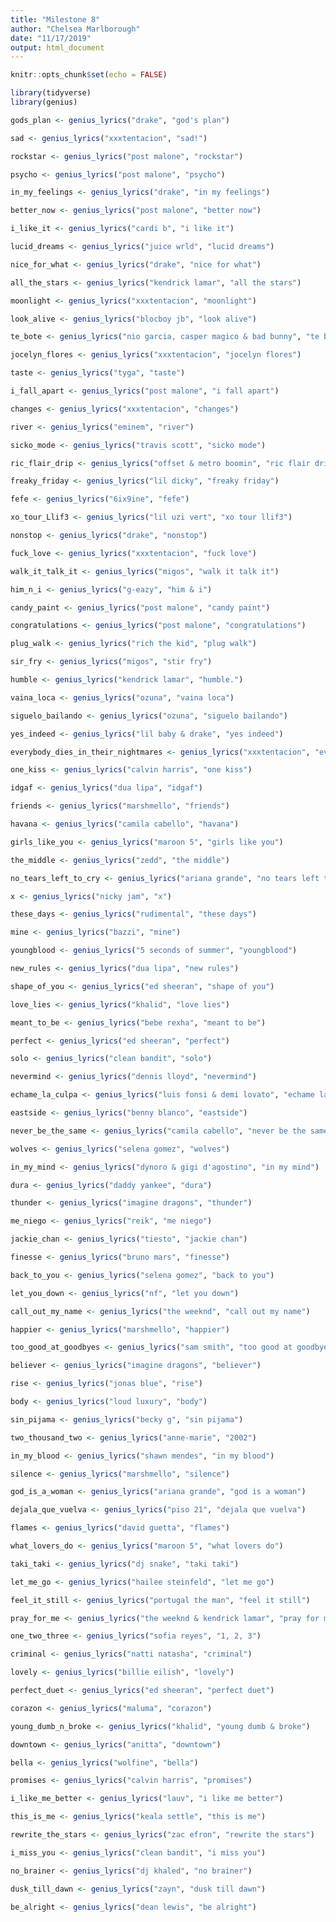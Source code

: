 ```yaml
---
title: "Milestone 8"
author: "Chelsea Marlborough"
date: "11/17/2019"
output: html_document
---
```


```r
knitr::opts_chunk$set(echo = FALSE)

library(tidyverse)
library(genius)


```


```r

gods_plan <- genius_lyrics("drake", "god's plan")

sad <- genius_lyrics("xxxtentacion", "sad!")

rockstar <- genius_lyrics("post malone", "rockstar")

psycho <- genius_lyrics("post malone", "psycho")

in_my_feelings <- genius_lyrics("drake", "in my feelings")

better_now <- genius_lyrics("post malone", "better now")

i_like_it <- genius_lyrics("cardi b", "i like it")

lucid_dreams <- genius_lyrics("juice wrld", "lucid dreams")

nice_for_what <- genius_lyrics("drake", "nice for what")

all_the_stars <- genius_lyrics("kendrick lamar", "all the stars")

moonlight <- genius_lyrics("xxxtentacion", "moonlight")

look_alive <- genius_lyrics("blocboy jb", "look alive")

te_bote <- genius_lyrics("nio garcia, casper magico & bad bunny", "te bote (remix)")

jocelyn_flores <- genius_lyrics("xxxtentacion", "jocelyn flores")

taste <- genius_lyrics("tyga", "taste")

i_fall_apart <- genius_lyrics("post malone", "i fall apart")

changes <- genius_lyrics("xxxtentacion", "changes")

river <- genius_lyrics("eminem", "river")

sicko_mode <- genius_lyrics("travis scott", "sicko mode")

ric_flair_drip <- genius_lyrics("offset & metro boomin", "ric flair drip")

freaky_friday <- genius_lyrics("lil dicky", "freaky friday")

fefe <- genius_lyrics("6ix9ine", "fefe")

xo_tour_Llif3 <- genius_lyrics("lil uzi vert", "xo tour llif3")

nonstop <- genius_lyrics("drake", "nonstop")

fuck_love <- genius_lyrics("xxxtentacion", "fuck love")

walk_it_talk_it <- genius_lyrics("migos", "walk it talk it")

him_n_i <- genius_lyrics("g-eazy", "him & i")

candy_paint <- genius_lyrics("post malone", "candy paint")

congratulations <- genius_lyrics("post malone", "congratulations")

plug_walk <- genius_lyrics("rich the kid", "plug walk")

sir_fry <- genius_lyrics("migos", "stir fry")

humble <- genius_lyrics("kendrick lamar", "humble.")

vaina_loca <- genius_lyrics("ozuna", "vaina loca")

siguelo_bailando <- genius_lyrics("ozuna", "siguelo bailando")

yes_indeed <- genius_lyrics("lil baby & drake", "yes indeed")

everybody_dies_in_their_nightmares <- genius_lyrics("xxxtentacion", "everybody dies in their nightmares")

one_kiss <- genius_lyrics("calvin harris", "one kiss")

idgaf <- genius_lyrics("dua lipa", "idgaf")

friends <- genius_lyrics("marshmello", "friends")

havana <- genius_lyrics("camila cabello", "havana")

girls_like_you <- genius_lyrics("maroon 5", "girls like you")

the_middle <- genius_lyrics("zedd", "the middle")

no_tears_left_to_cry <- genius_lyrics("ariana grande", "no tears left to cry")

x <- genius_lyrics("nicky jam", "x")

these_days <- genius_lyrics("rudimental", "these days")

mine <- genius_lyrics("bazzi", "mine")

youngblood <- genius_lyrics("5 seconds of summer", "youngblood")

new_rules <- genius_lyrics("dua lipa", "new rules")

shape_of_you <- genius_lyrics("ed sheeran", "shape of you")

love_lies <- genius_lyrics("khalid", "love lies")

meant_to_be <- genius_lyrics("bebe rexha", "meant to be")

perfect <- genius_lyrics("ed sheeran", "perfect")

solo <- genius_lyrics("clean bandit", "solo")

nevermind <- genius_lyrics("dennis lloyd", "nevermind")

echame_la_culpa <- genius_lyrics("luis fonsi & demi lovato", "echame la culpa")

eastside <- genius_lyrics("benny blanco", "eastside")

never_be_the_same <- genius_lyrics("camila cabello", "never be the same")

wolves <- genius_lyrics("selena gomez", "wolves")

in_my_mind <- genius_lyrics("dynoro & gigi d'agostino", "in my mind")

dura <- genius_lyrics("daddy yankee", "dura")

thunder <- genius_lyrics("imagine dragons", "thunder")

me_niego <- genius_lyrics("reik", "me niego")

jackie_chan <- genius_lyrics("tiesto", "jackie chan")

finesse <- genius_lyrics("bruno mars", "finesse")

back_to_you <- genius_lyrics("selena gomez", "back to you")

let_you_down <- genius_lyrics("nf", "let you down")

call_out_my_name <- genius_lyrics("the weeknd", "call out my name")

happier <- genius_lyrics("marshmello", "happier")

too_good_at_goodbyes <- genius_lyrics("sam smith", "too good at goodbyes")

believer <- genius_lyrics("imagine dragons", "believer")

rise <- genius_lyrics("jonas blue", "rise")

body <- genius_lyrics("loud luxury", "body")

sin_pijama <- genius_lyrics("becky g", "sin pijama")

two_thousand_two <- genius_lyrics("anne-marie", "2002")

in_my_blood <- genius_lyrics("shawn mendes", "in my blood")

silence <- genius_lyrics("marshmello", "silence")

god_is_a_woman <- genius_lyrics("ariana grande", "god is a woman")

dejala_que_vuelva <- genius_lyrics("piso 21", "dejala que vuelva")

flames <- genius_lyrics("david guetta", "flames")

what_lovers_do <- genius_lyrics("maroon 5", "what lovers do")

taki_taki <- genius_lyrics("dj snake", "taki taki")

let_me_go <- genius_lyrics("hailee steinfeld", "let me go")

feel_it_still <- genius_lyrics("portugal the man", "feel it still")

pray_for_me <- genius_lyrics("the weeknd & kendrick lamar", "pray for me")

one_two_three <- genius_lyrics("sofia reyes", "1, 2, 3")

criminal <- genius_lyrics("natti natasha", "criminal")

lovely <- genius_lyrics("billie eilish", "lovely")

perfect_duet <- genius_lyrics("ed sheeran", "perfect duet")

corazon <- genius_lyrics("maluma", "corazon")

young_dumb_n_broke <- genius_lyrics("khalid", "young dumb & broke")

downtown <- genius_lyrics("anitta", "downtown")

bella <- genius_lyrics("wolfine", "bella")

promises <- genius_lyrics("calvin harris", "promises")

i_like_me_better <- genius_lyrics("lauv", "i like me better")

this_is_me <- genius_lyrics("keala settle", "this is me")

rewrite_the_stars <- genius_lyrics("zac efron", "rewrite the stars")

i_miss_you <- genius_lyrics("clean bandit", "i miss you")

no_brainer <- genius_lyrics("dj khaled", "no brainer")

dusk_till_dawn <- genius_lyrics("zayn", "dusk till dawn")

be_alright <- genius_lyrics("dean lewis", "be alright")
```
